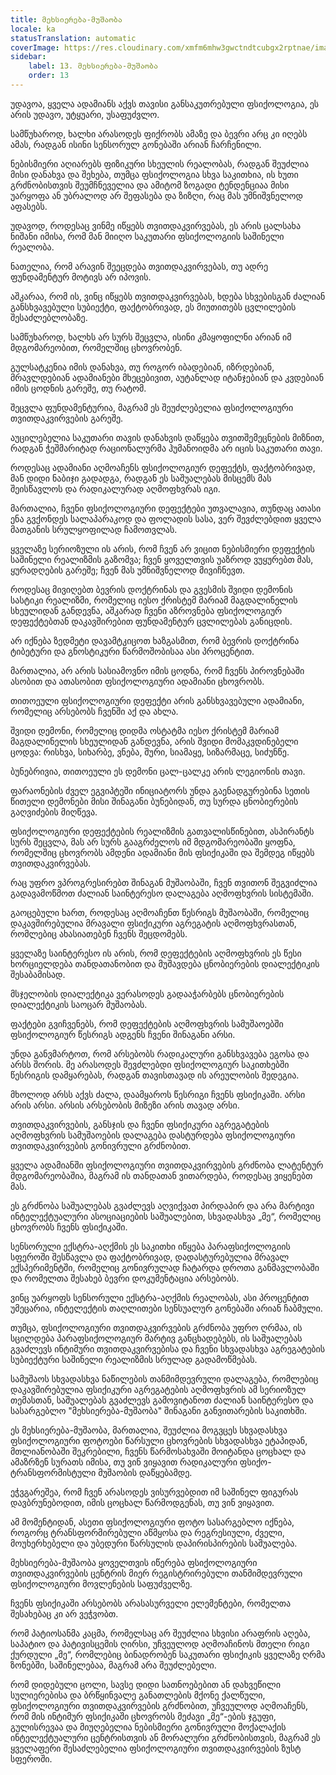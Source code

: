 ```yaml
---
title: მეხსიერება-მუშაობა
locale: ka
statusTranslation: automatic
coverImage: https://res.cloudinary.com/xmfm6mhw3gwctndtcubgx2rptnae/image/upload/v1741354419/small_cover_la_gran_rebelion_28716e29d2.webp
sidebar:
    label: 13. მეხსიერება-მუშაობა
    order: 13
---
```

უდავოა, ყველა ადამიანს აქვს თავისი განსაკუთრებული ფსიქოლოგია, ეს არის უდავო, უტყუარი, უსაფუძვლო.

სამწუხაროდ, ხალხი არასოდეს ფიქრობს ამაზე და ბევრი არც კი იღებს ამას, რადგან ისინი სენსორულ გონებაში არიან ჩარჩენილი.

ნებისმიერი აღიარებს ფიზიკური სხეულის რეალობას, რადგან შეუძლია მისი დანახვა და შეხება, თუმცა ფსიქოლოგია სხვა საკითხია, ის ხუთი გრძნობისთვის შეუმჩნეველია და ამიტომ ზოგადი ტენდენციაა მისი უარყოფა ან უბრალოდ არ შეფასება და ზიზღი, რაც მას უმნიშვნელოდ აფასებს.

უდავოდ, როდესაც ვინმე იწყებს თვითდაკვირვებას, ეს არის ცალსახა ნიშანი იმისა, რომ მან მიიღო საკუთარი ფსიქოლოგიის საშინელი რეალობა.

ნათელია, რომ არავინ შეეცდება თვითდაკვირვებას, თუ ადრე ფუნდამენტურ მოტივს არ იპოვის.

აშკარაა, რომ ის, ვინც იწყებს თვითდაკვირვებას, ხდება სხვებისგან ძალიან განსხვავებული სუბიექტი, ფაქტობრივად, ეს მიუთითებს ცვლილების შესაძლებლობაზე.

სამწუხაროდ, ხალხს არ სურს შეცვლა, ისინი კმაყოფილნი არიან იმ მდგომარეობით, რომელშიც ცხოვრობენ.

გულსატკენია იმის დანახვა, თუ როგორ იბადებიან, იზრდებიან, მრავლდებიან ადამიანები მხეცებივით, აუტანლად იტანჯებიან და კვდებიან იმის ცოდნის გარეშე, თუ რატომ.

შეცვლა ფუნდამენტურია, მაგრამ ეს შეუძლებელია ფსიქოლოგიური თვითდაკვირვების გარეშე.

აუცილებელია საკუთარი თავის დანახვის დაწყება თვითშემეცნების მიზნით, რადგან ჭეშმარიტად რაციონალურმა ჰუმანოიდმა არ იცის საკუთარი თავი.

როდესაც ადამიანი აღმოაჩენს ფსიქოლოგიურ დეფექტს, ფაქტობრივად, მან დიდი ნაბიჯი გადადგა, რადგან ეს საშუალებას მისცემს მას შეისწავლოს და რადიკალურად აღმოფხვრას იგი.

მართალია, ჩვენი ფსიქოლოგიური დეფექტები უთვალავია, თუნდაც ათასი ენა გვქონდეს სალაპარაკოდ და ფოლადის სასა, ვერ შევძლებდით ყველა მათგანის სრულყოფილად ჩამოთვლას.

ყველაზე სერიოზული ის არის, რომ ჩვენ არ ვიცით ნებისმიერი დეფექტის საშინელი რეალიზმის გაზომვა; ჩვენ ყოველთვის უაზროდ ვუყურებთ მას, ყურადღების გარეშე; ჩვენ მას უმნიშვნელოდ მივიჩნევთ.

როდესაც მივიღებთ ბევრის დოქტრინას და გვესმის შვიდი დემონის სასტიკი რეალიზმი, რომელიც იესო ქრისტემ მარიამ მაგდალინელის სხეულიდან განდევნა, აშკარად ჩვენი აზროვნება ფსიქოლოგიურ დეფექტებთან დაკავშირებით ფუნდამენტურ ცვლილებას განიცდის.

არ იქნება ზედმეტი დავამტკიცოთ ხაზგასმით, რომ ბევრის დოქტრინა ტიბეტური და გნოსტიკური წარმოშობისაა ასი პროცენტით.

მართალია, არ არის სასიამოვნო იმის ცოდნა, რომ ჩვენს პიროვნებაში ასობით და ათასობით ფსიქოლოგიური ადამიანი ცხოვრობს.

თითოეული ფსიქოლოგიური დეფექტი არის განსხვავებული ადამიანი, რომელიც არსებობს ჩვენში აქ და ახლა.

შვიდი დემონი, რომელიც დიდმა ოსტატმა იესო ქრისტემ მარიამ მაგდალინელის სხეულიდან განდევნა, არის შვიდი მომაკვდინებელი ცოდვა: რისხვა, სიხარბე, ვნება, შური, სიამაყე, სიზარმაცე, სიძუნწე.

ბუნებრივია, თითოეული ეს დემონი ცალ-ცალკე არის ლეგიონის თავი.

ფარაონების ძველ ეგვიპტეში ინიციატორს უნდა გაენადგურებინა სეთის წითელი დემონები მისი შინაგანი ბუნებიდან, თუ სურდა ცნობიერების გაღვიძების მიღწევა.

ფსიქოლოგიური დეფექტების რეალიზმის გათვალისწინებით, ასპირანტს სურს შეცვლა, მას არ სურს გააგრძელოს იმ მდგომარეობაში ყოფნა, რომელშიც ცხოვრობს ამდენი ადამიანი მის ფსიქიკაში და შემდეგ იწყებს თვითდაკვირვებას.

რაც უფრო ვპროგრესირებთ შინაგან მუშაობაში, ჩვენ თვითონ შეგვიძლია გადავამოწმოთ ძალიან საინტერესო დალაგება აღმოფხვრის სისტემაში.

გაოცებული ხართ, როდესაც აღმოაჩენთ წესრიგს მუშაობაში, რომელიც დაკავშირებულია მრავალი ფსიქიკური აგრეგატის აღმოფხვრასთან, რომლებიც ახასიათებენ ჩვენს შეცდომებს.

ყველაზე საინტერესო ის არის, რომ დეფექტების აღმოფხვრის ეს წესი ხორციელდება თანდათანობით და მუშავდება ცნობიერების დიალექტიკის შესაბამისად.

მსჯელობის დიალექტიკა ვერასოდეს გადააჭარბებს ცნობიერების დიალექტიკის საოცარ მუშაობას.

ფაქტები გვიჩვენებს, რომ დეფექტების აღმოფხვრის სამუშაოებში ფსიქოლოგიურ წესრიგს ადგენს ჩვენი შინაგანი არსი.

უნდა განვმარტოთ, რომ არსებობს რადიკალური განსხვავება ეგოსა და არსს შორის. მე არასოდეს შევძლებდი ფსიქოლოგიურ საკითხებში წესრიგის დამყარებას, რადგან თავისთავად ის არეულობის შედეგია.

მხოლოდ არსს აქვს ძალა, დაამყაროს წესრიგი ჩვენს ფსიქიკაში. არსი არის არსი. არსის არსებობის მიზეზი არის თავად არსი.

თვითდაკვირვების, განსჯის და ჩვენი ფსიქიკური აგრეგატების აღმოფხვრის სამუშაოების დალაგება დასტურდება ფსიქოლოგიური თვითდაკვირვების გონივრული გრძნობით.

ყველა ადამიანში ფსიქოლოგიური თვითდაკვირვების გრძნობა ლატენტურ მდგომარეობაშია, მაგრამ ის თანდათან ვითარდება, როდესაც ვიყენებთ მას.

ეს გრძნობა საშუალებას გვაძლევს აღვიქვათ პირდაპირ და არა მარტივი ინტელექტუალური ასოციაციების საშუალებით, სხვადასხვა „მე“, რომელიც ცხოვრობს ჩვენს ფსიქიკაში.

სენსორული ექსტრა-აღქმის ეს საკითხი იწყება პარაფსიქოლოგიის სფეროში შესწავლა და ფაქტობრივად, დადასტურებულია მრავალ ექსპერიმენტში, რომელიც გონივრულად ჩატარდა დროთა განმავლობაში და რომელთა შესახებ ბევრი დოკუმენტაცია არსებობს.

ვინც უარყოფს სენსორული ექსტრა-აღქმის რეალობას, ასი პროცენტით უმეცარია, ინტელექტის თაღლითები სენსუალურ გონებაში არიან ჩაბმული.

თუმცა, ფსიქოლოგიური თვითდაკვირვების გრძნობა უფრო ღრმაა, ის სცილდება პარაფსიქოლოგიურ მარტივ განცხადებებს, ის საშუალებას გვაძლევს ინტიმური თვითდაკვირვებისა და ჩვენი სხვადასხვა აგრეგატების სუბიექტური საშინელი რეალიზმის სრულად გადამოწმებას.

სამუშაოს სხვადასხვა ნაწილების თანმიმდევრული დალაგება, რომლებიც დაკავშირებულია ფსიქიკური აგრეგატების აღმოფხვრის ამ სერიოზულ თემასთან, საშუალებას გვაძლევს გამოვიტანოთ ძალიან საინტერესო და სასარგებლო "მეხსიერება-მუშაობა" შინაგანი განვითარების საკითხში.

ეს მეხსიერება-მუშაობა, მართალია, შეუძლია მოგვცეს სხვადასხვა ფსიქოლოგიური ფოტოები წარსული ცხოვრების სხვადასხვა ეტაპიდან, მთლიანობაში შეკრებილი, ჩვენს წარმოსახვაში მოიტანდა ცოცხალ და ამაზრზენ სურათს იმისა, თუ ვინ ვიყავით რადიკალური ფსიქო-ტრანსფორმისტული მუშაობის დაწყებამდე.

ეჭვგარეშეა, რომ ჩვენ არასოდეს ვისურვებდით იმ საშინელ ფიგურას დავბრუნებოდით, იმის ცოცხალ წარმოდგენას, თუ ვინ ვიყავით.

ამ მომენტიდან, ასეთი ფსიქოლოგიური ფოტო სასარგებლო იქნება, როგორც ტრანსფორმირებული აწმყოსა და რეგრესიული, ძველი, მოუხერხებელი და უბედური წარსულის დაპირისპირების საშუალება.

მეხსიერება-მუშაობა ყოველთვის იწერება ფსიქოლოგიური თვითდაკვირვების ცენტრის მიერ რეგისტრირებული თანმიმდევრული ფსიქოლოგიური მოვლენების საფუძველზე.

ჩვენს ფსიქიკაში არსებობს არასასურველი ელემენტები, რომელთა შესახებაც კი არ ვეჭვობთ.

რომ პატიოსანმა კაცმა, რომელსაც არ შეუძლია სხვისი არაფრის აღება, საპატიო და პატივისცემის ღირსი, უჩვეულოდ აღმოაჩინოს მთელი რიგი ქურდული „მე“, რომლებიც ბინადრობენ საკუთარი ფსიქიკის ყველაზე ღრმა ზონებში, საშინელებაა, მაგრამ არა შეუძლებელი.

რომ დიდებული ცოლი, სავსე დიდი სათნოებებით ან დახვეწილი სულიერებისა და ბრწყინვალე განათლების მქონე ქალწული, ფსიქოლოგიური თვითდაკვირვების გრძნობით, უჩვეულოდ აღმოაჩენს, რომ მის ინტიმურ ფსიქიკაში ცხოვრობს მეძავი „მე“-ების ჯგუფი, გულისრევაა და მიუღებელია ნებისმიერი გონივრული მოქალაქის ინტელექტუალური ცენტრისთვის ან მორალური გრძნობისთვის, მაგრამ ეს ყველაფერი შესაძლებელია ფსიქოლოგიური თვითდაკვირვების ზუსტ სფეროში.

